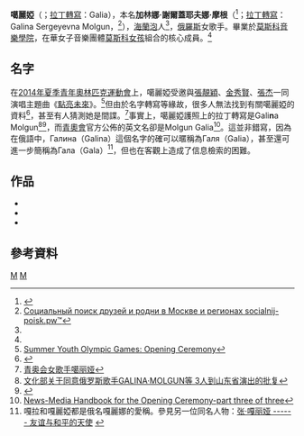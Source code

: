 '''噶麗婭'''（{{lang-ru|Галя}}；[[拉丁轉寫|拉丁轉寫]]：Galia），本名'''加林娜·謝爾蓋耶夫娜·摩根'''（{{lang-ru|Галина Сергеевна Мольгун}}<ref name="xinhuanet">{{Cite web |url=http://news.xinhuanet.com/ent/2014-09/12/c_126979493.htm |title=揭秘青奧開幕式上"都教授"身邊的金髮美女(圖) |accessdate=2016-05-18 |archive-date=2017-02-22 |archive-url=https://web.archive.org/web/20170222071027/http://news.xinhuanet.com/ent/2014-09/12/c_126979493.htm |dead-url=no }}</ref>；[[拉丁轉寫|拉丁轉寫]]：Galina Sergeyevna Molgun，{{bd|1987年|3月27日|||catIdx=М}}<ref name="socialnij-poisk">[http://www.socialnij-poisk.pw/z/168.php Социальный поиск друзей и родни в Москве и регионах socialnij-poisk.pw™]{{Dead link|date=2018年7月 |bot=InternetArchiveBot |fix-attempted=no }}</ref>），[[海蘭泡|海蘭泡]]人<ref name="socialnij-poisk"/>，[[俄羅斯|俄羅斯]]女歌手。畢業於[[莫斯科音樂學院|莫斯科音樂學院]]，在華女子音樂團體[[莫斯科女孩|莫斯科女孩]]組合的核心成員。<ref name="xinhuanet"/>

==名字==
在[[2014年夏季青年奧林匹克運動會|2014年夏季青年奧林匹克運動會]]上，噶麗婭受邀與[[張靚穎|張靚穎]]、[[金秀賢|金秀賢]]、[[张杰_(中国大陆歌手)|張杰]]一同演唱主題曲《[[點亮未來|點亮未來]]》。<ref>[http://www.zimbio.com/photos/Molgun+Galia Summer Youth Olympic Games: Opening Ceremony]</ref>但由於名字轉寫等緣故，很多人無法找到有關噶麗婭的資料<ref>{{Cite web |url=https://cfensi.wordpress.com/2014/08/17/who-is-this-mysterious-russian-singer-performing-with-kim-soo-hyun-jane-zhang-and-zhang-jie/ |title=Who is this mysterious Russian singer performing with Kim Soo-hyun, Jane Zhang and Zhang Jie? |accessdate=2014-11-24 |archive-date=2017-08-01 |archive-url=https://web.archive.org/web/20170801143203/https://cfensi.wordpress.com/2014/08/17/who-is-this-mysterious-russian-singer-performing-with-kim-soo-hyun-jane-zhang-and-zhang-jie/ |dead-url=no }}</ref>，甚至有人猜測她是間諜。<ref>[http://tieba.baidu.com/p/3235770965 青奥会女歌手噶丽娅]</ref>事實上，噶麗婭護照上的拉丁轉寫是Gali'''n'''a Molgun<ref>[http://114.255.59.103/ycpd/ycpdwhbpwspzt/201205/t20120510_249091.htm 文化部关于同意俄罗斯歌手GALINA·MOLGUN等 3人到山东省演出的批复]{{dead link|date=2017年12月 |bot=InternetArchiveBot |fix-attempted=yes }}</ref><ref>{{Cite web |url=http://www.sccnt.gov.cn/xzxk/201408/t20140828_15242.html |title=四川省文化厅关于同意中国香港地区艺人张卫健等来川演出的批复 |accessdate=2014-11-24 |archive-date=2014-11-29 |archive-url=https://web.archive.org/web/20141129100627/http://www.sccnt.gov.cn/xzxk/201408/t20140828_15242.html |dead-url=yes }}</ref>，而[[青奧會|青奧會]]官方公佈的英文名卻是Molgun Galia<ref>[http://m.nanjing2014.org/news-detail-id-341.html News-Media Handbook for the Opening Ceremony-part three of three]{{dead link|date=2017年12月 |bot=InternetArchiveBot |fix-attempted=yes }}</ref>。這並非錯寫，因為在俄語中，Галина（Galina）這個名字的確可以暱稱為Галя（Galia），甚至還可進一步簡稱為Гала（Gala）<ref>嘎拉和嘎麗婭都是俄名嘎麗娜的愛稱。參見另一位同名人物：[http://221.206.155.192/SpecialSubject/contents/5248/37402.html 张·嘎丽娅 ------ 友谊与和平的天使] {{Wayback|url=http://221.206.155.192/SpecialSubject/contents/5248/37402.html |date=20141201225902 }}</ref>，但也在客觀上造成了信息檢索的困難。

==作品==
* {{YouTube|NJf7lLejym0|點亮未來}}
* {{YouTube|8VcFn7lRrn8|日不落}}
* {{Youku|XNTEyNTg0MDc2|紅梅花兒開}}

==參考資料==
{{reflist}}

[[Category:俄羅斯女歌手|М]]
[[Category:莫斯科音樂學院校友|М]]